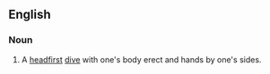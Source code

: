 ==English==

===Noun===
{{en-noun|sg=[[sailor]] [[dive]]}}

# A [[headfirst]] [[dive]] with one's body erect and hands by one's sides.